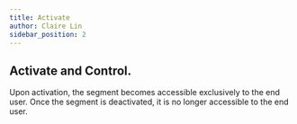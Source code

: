 ```yaml
---
title: Activate
author: Claire Lin
sidebar_position: 2
---
```


## Activate and Control.

Upon activation, the segment becomes accessible exclusively to the end user. Once the segment is deactivated, it is no longer accessible to the end user.

